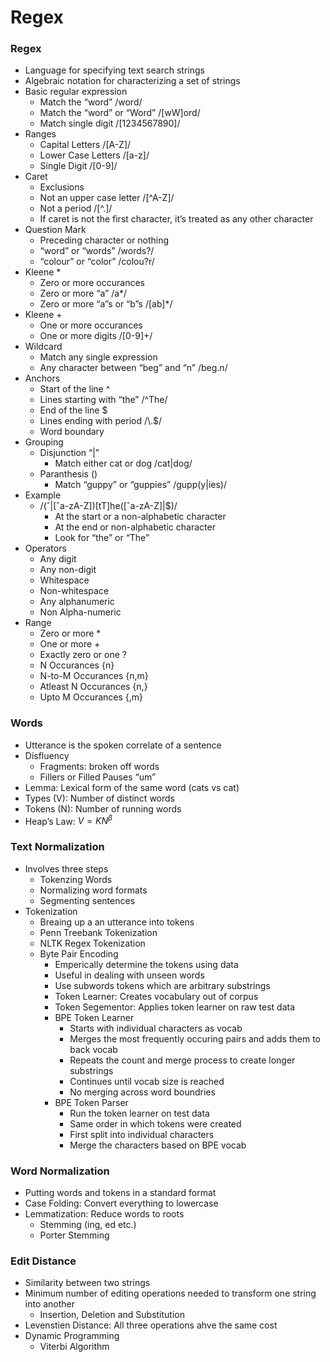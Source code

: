 # Regex 

### Regex

- Language for specifying text search strings
- Algebraic notation for characterizing a set of strings
- Basic regular expression
    - Match the "word" /word/
    - Match the "word" or "Word" /[wW]ord/ 
    - Match single digit /[1234567890]/
- Ranges
    - Capital Letters /[A-Z]/ 
    - Lower Case Letters /[a-z]/
    - Single Digit /[0-9]/
- Caret
    - Exclusions
    - Not an upper case letter /[^A-Z]/
    - Not a period /[^.]/
    - If caret is not the first character, it's treated as any other character
- Question Mark
    - Preceding character or nothing
    - "word" or "words" /words?/
    - "colour" or "color" /colou?r/
- Kleene *
    - Zero or more occurances
    - Zero or more "a" /a*/
    - Zero or more "a"s or "b"s /[ab]*/
- Kleene +
    - One or more occurances
    - One or more digits /[0-9]+/
- Wildcard
    - Match any single expression
    - Any character between "beg" and "n" /beg.n/
- Anchors
    - Start of the line ^
    - Lines starting with "the" /^The/
    - End of the line $
    - Lines ending with period /\\.$/
    - Word boundary \b /\bthe\b/
- Grouping
    - Disjunction "|"
        - Match either cat or dog /cat|dog/
    - Paranthesis ()
        - Match "guppy" or "guppies" /gupp(y|ies)/
- Example
    - /(ˆ|[ˆa-zA-Z])[tT]he([ˆa-zA-Z]|$)/
        - At the start or a non-alphabetic character
        - At the end or non-alphabetic character
        - Look for "the" or "The"
- Operators
    - Any digit \d
    - Any non-digit \D
    - Whitespace \s
    - Non-whitespace \S
    - Any alphanumeric \w
    - Non Alpha-numeric \W
- Range
    - Zero or more *
    - One or more +
    - Exactly zero or one ?
    - N Occurances {n}
    - N-to-M Occurances {n,m}
    - Atleast N Occurances {n,}
    - Upto M Occurances {,m}

### Words
- Utterance is the spoken correlate of a sentence
- Disfluency
    - Fragments: broken off words
    - Fillers or Filled Pauses "um"
- Lemma: Lexical form of the same word (cats vs cat)
- Types (V): Number of distinct words
- Tokens (N): Number of running words
- Heap's Law: $V = K N^\beta$

### Text Normalization
- Involves three steps
    - Tokenzing Words
    - Normalizing word formats
    - Segmenting sentences
- Tokenization
    - Breaing up a an utterance into tokens
    - Penn Treebank Tokenization
    - NLTK Regex Tokenization
    - Byte Pair Encoding
        - Emperically determine the tokens using data
        - Useful in dealing with unseen words
        - Use subwords tokens which are arbitrary substrings
        - Token Learner: Creates vocabulary out of corpus
        - Token Segementor: Applies token learner on raw test data
        - BPE Token Learner
            - Starts with individual characters as vocab
            - Merges the most frequently occuring pairs and adds them to back vocab
            - Repeats the count and merge process to create longer substrings
            - Continues until vocab size is reached
            - No merging across word boundries
        - BPE Token Parser
            - Run the token learner on test data
            - Same order in which tokens were created
            - First split into individual characters
            - Merge the characters based on BPE vocab

### Word Normalization
- Putting words and tokens in a standard format
- Case Folding: Convert everything to lowercase
- Lemmatization: Reduce words to roots 
    - Stemming (ing, ed etc.)
    - Porter Stemming

### Edit Distance
- Similarity between two strings
- Minimum number of editing operations needed to transform one string into another
    - Insertion, Deletion and Substitution 
- Levenstien Distance: All three operations ahve the same cost
- Dynamic Programming
    - Viterbi Algorithm
